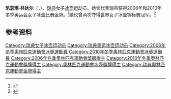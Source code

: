 {{NoteTA|G1=Sports}}
'''凯瑟琳·林达尔'''（{{lang-sv|Cathrine Lindahl}}，{{bd|1970年|2月26日||}}），[[瑞典|瑞典]]女子[[冰壶|冰壶]]运动员。她曾代表瑞典获得2006年和2010年冬季奥运会女子冰壶比赛金牌。<ref>{{Cite web|title=Cathrine NORBERG|url=https://www.olympic.org/cathrine-norberg|accessdate=2021-04-11|work=International Olympic Committee|archive-date=2021-04-20|archive-url=https://web.archive.org/web/20210420225720/https://www.olympic.org/cathrine-norberg}}</ref>她也曾两次夺得世界女子冰壶锦标赛冠军。<ref>{{cite web|url=https://www.olympedia.org/athletes/110186|title=Cathrine Lindahl|work=Olympedia|accessdate=2021-04-12|archive-date=2021-04-12|archive-url=https://web.archive.org/web/20210412014611/https://www.olympedia.org/athletes/110186}}</ref>

== 参考资料 ==
{{reflist}}

{{奥林匹克运动会冰壶比赛女子团体冠军}}

{{Authority control}}
{{DEFAULTSORT:Lindahl, Cathrine}}
[[Category:瑞典女子冰壶运动员|Category:瑞典女子冰壶运动员]]
[[Category:瑞典奥运冰壶运动员|Category:瑞典奥运冰壶运动员]]
[[Category:2006年冬季奧林匹克運動會冰壺運動員|Category:2006年冬季奧林匹克運動會冰壺運動員]]
[[Category:2010年冬季奧林匹克運動會冰壺運動員|Category:2010年冬季奧林匹克運動會冰壺運動員]]
[[Category:2006年冬季奧林匹克運動會獎牌得主|Category:2006年冬季奧林匹克運動會獎牌得主]]
[[Category:2010年冬季奧林匹克運動會獎牌得主|Category:2010年冬季奧林匹克運動會獎牌得主]]
[[Category:奧林匹克運動會冰壺獎牌得主|Category:奧林匹克運動會冰壺獎牌得主]]
[[Category:瑞典奧林匹克運動會金牌得主|Category:瑞典奧林匹克運動會金牌得主]]